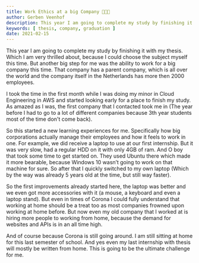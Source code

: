 ```yaml
---
title: Work Ethics at a big Company 🧑🏻‍💻
author: Gerben Veenhof
description: This year I am going to complete my study by finishing it with my thesis. Which I am very thrilled about, because I could choose the subject myself this time.
keywords: [ thesis, company, graduation ]
date: 2021-02-15
---
```


This year I am going to complete my study by finishing it with my thesis. Which I am very thrilled about, because I could choose the subject myself this time.
But another big step for me was the ability to work for a big company this time. That company has a parent company, which is all over the world and the company itself in the Netherlands has more then 2000 employees.

I took the time in the first month while I was doing my minor in Cloud Engineering in AWS and started looking early for a place to finish my study.
As amazed as I was, the first company that I contacted took me in (The year before I had to go to a lot of different companies because 3th year students most of the time don't come back).

So this started a new learning experiences for me. Specifically how big corporations actually manage their employees and how it feels to work in one.
For example, we did receive a laptop to use at our first internship. But it was very slow, had a regular HDD on it with only 4GB of ram. And O boy that took some time to get started on. They used Ubuntu there which made it more bearable, because Windows 10 wasn’t going to work on that machine for sure. So after that I quickly switched to my own laptop (Which by the way was already 5 years old at the time, but still way faster).

So the first improvements already started here, the laptop was better and we even got more accessories with it (a mouse, a keyboard and even a laptop stand).
But even in times of Corona I could fully understand that working at home should be a treat too as most companies frowned upon working at home before. But now even my old company that I worked at is hiring more people to working from home, because the demand for websites and APIs is in an all time high.

And of course because Corona is still going around. I am still sitting at home for this last semester of school. And yes even my last internship with thesis will mostly be written from home. This is going to be the ultimate challenge for me.
